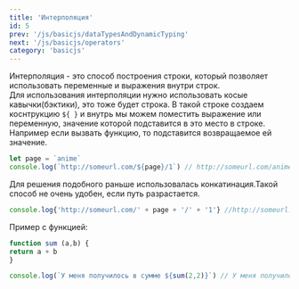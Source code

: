 ```yaml
---
title: 'Интерполяция'
id: 5
prev: '/js/basicjs/dataTypesAndDynamicTyping'
next: '/js/basicjs/operators'
category: 'basicjs'
---
```


Интерполяция - это способ построения строки, который позволяет использовать переменные и выражения внутри строк.<br/>
Для использования интерполяции нужно использовать косые кавычки(бэктики), это тоже будет строка.
В такой строке создаем коснтрукцию `${ }` и внутрь мы можем поместить выражение или переменную, значение которой подставится в это место в строке.
Например если вызвать функцию, то подставится возвращаемое ей значение.
```javaScript
let page = `anime`
console.log(`http://someurl.com/${page}/1`) // http://someurl.com/anime/1
```
Для решения подобного раньше использовалась конкатинация.Такой способ не очень удобен, если путь разрастается.
```javaScript
console.log{'http://someurl.com/' + page + '/' + '1'} //http://someurl.com/anime/1
```
Пример с функцией:
```javaScript
function sum (a,b) {
return a + b
}

console.log(`У меня получилось в сумме ${sum(2,2)}`) // У меня получилось в сумме 4
```